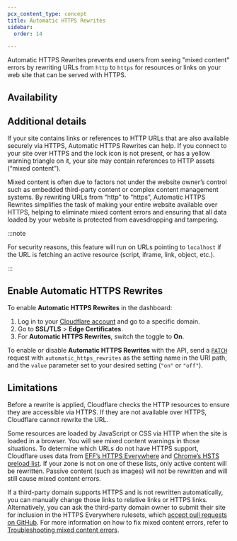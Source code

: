```yaml
---
pcx_content_type: concept
title: Automatic HTTPS Rewrites
sidebar:
  order: 14

---
```



Automatic HTTPS Rewrites prevents end users from seeing "mixed content" errors by rewriting URLs from `http` to `https` for resources or links on your web site that can be served with HTTPS.

## Availability

<FeatureTable id="ssl.automatic_https_rewrites" />

## Additional details

If your site contains links or references to HTTP URLs that are also available securely via HTTPS, Automatic HTTPS Rewrites can help. If you connect to your site over HTTPS and the lock icon is not present, or has a yellow warning triangle on it, your site may contain references to HTTP assets (“mixed content”).

Mixed content is often due to factors not under the website owner’s control such as embedded third-party content or complex content management systems. By rewriting URLs from “http” to “https”, Automatic HTTPS Rewrites simplifies the task of making your entire website available over HTTPS, helping to eliminate mixed content errors and ensuring that all data loaded by your website is protected from eavesdropping and tampering.

:::note


For security reasons, this feature will run on URLs pointing to `localhost` if the URL is fetching an active resource (script, iframe, link, object, etc.).


:::

## Enable Automatic HTTPS Rewrites

<Tabs> <TabItem label="Dashboard">

To enable **Automatic HTTPS Rewrites** in the dashboard:

1. Log in to your [Cloudflare account](https://dash.cloudflare.com) and go to a specific domain.
2. Go to **SSL/TLS** > **Edge Certificates**.
3. For **Automatic HTTPS Rewrites**, switch the toggle to **On**.

</TabItem> <TabItem label="API">

To enable or disable **Automatic HTTPS Rewrites** with the API, send a [`PATCH`](/api/operations/zone-settings-edit-single-setting) request with `automatic_https_rewrites` as the setting name in the URI path, and the `value` parameter set to your desired setting (`"on"` or `"off"`).

</TabItem> </Tabs>

<Render file="configuration-rule-promotion" product="rules" />

## Limitations

Before a rewrite is applied, Cloudflare checks the HTTP resources to ensure they are accessible via HTTPS. If they are not available over HTTPS, Cloudflare cannot rewrite the URL.

Some resources are loaded by JavaScript or CSS via HTTP when the site is loaded in a browser. You will see mixed content warnings in those situations. To determine which URLs do not have HTTPS support, Cloudflare uses data from [EFF’s HTTPS Everywhere](https://www.eff.org/https-everywhere/faq#how-do-i-add-my-own-site-to-https-everywhere) and [Chrome’s HSTS preload list](https://hstspreload.org). If your zone is not on one of these lists, only active content will be rewritten. Passive content (such as images) will not be rewritten and will still cause mixed content errors.

If a third-party domain supports HTTPS and is not rewritten automatically, you can manually change those links to relative links or HTTPS links. Alternatively, you can ask the third-party domain owner to submit their site for inclusion in the HTTPS Everywhere rulesets, which [accept pull requests on GitHub](https://github.com/EFForg/https-everywhere/). For more information on how to fix mixed content errors, refer to [Troubleshooting mixed content errors](/ssl/troubleshooting/mixed-content-errors/).
